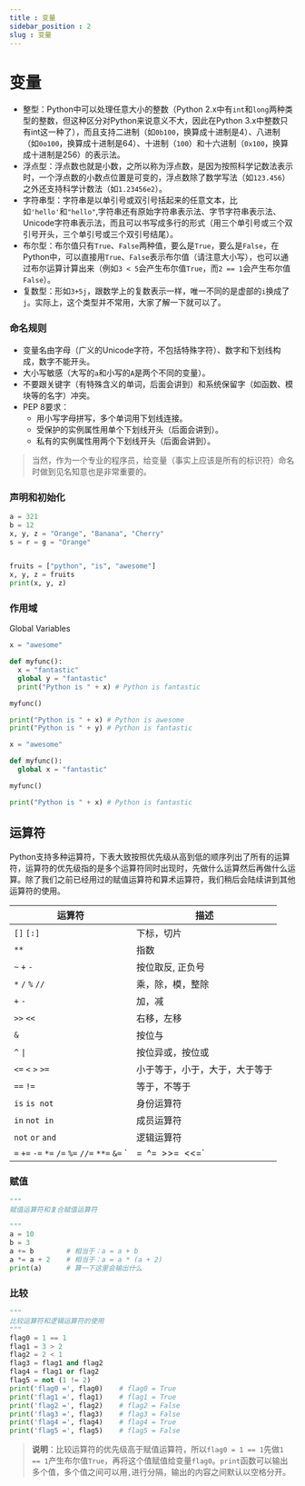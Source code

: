 ```yaml
---
title : 变量
sidebar_position : 2
slug : 变量
---
```

# 变量

- 整型：Python中可以处理任意大小的整数（Python 2.x中有`int`和`long`两种类型的整数，但这种区分对Python来说意义不大，因此在Python 3.x中整数只有int这一种了），而且支持二进制（如`0b100`，换算成十进制是4）、八进制（如`0o100`，换算成十进制是64）、十进制（`100`）和十六进制（`0x100`，换算成十进制是256）的表示法。
- 浮点型：浮点数也就是小数，之所以称为浮点数，是因为按照科学记数法表示时，一个浮点数的小数点位置是可变的，浮点数除了数学写法（如`123.456`）之外还支持科学计数法（如`1.23456e2`）。
- 字符串型：字符串是以单引号或双引号括起来的任意文本，比如`'hello'`和`"hello"`,字符串还有原始字符串表示法、字节字符串表示法、Unicode字符串表示法，而且可以书写成多行的形式（用三个单引号或三个双引号开头，三个单引号或三个双引号结尾）。
- 布尔型：布尔值只有`True`、`False`两种值，要么是`True`，要么是`False`，在Python中，可以直接用`True`、`False`表示布尔值（请注意大小写），也可以通过布尔运算计算出来（例如`3 < 5`会产生布尔值`True`，而`2 == 1`会产生布尔值`False`）。
- 复数型：形如`3+5j`，跟数学上的复数表示一样，唯一不同的是虚部的`i`换成了`j`。实际上，这个类型并不常用，大家了解一下就可以了。

### 命名规则

- 变量名由字母（广义的Unicode字符，不包括特殊字符）、数字和下划线构成，数字不能开头。
- 大小写敏感（大写的`a`和小写的`A`是两个不同的变量）。
- 不要跟关键字（有特殊含义的单词，后面会讲到）和系统保留字（如函数、模块等的名字）冲突。
- PEP 8要求：
  - 用小写字母拼写，多个单词用下划线连接。
  - 受保护的实例属性用单个下划线开头（后面会讲到）。
  - 私有的实例属性用两个下划线开头（后面会讲到）。

> 当然，作为一个专业的程序员，给变量（事实上应该是所有的标识符）命名时做到见名知意也是非常重要的。

### 声明和初始化

```python
a = 321
b = 12
x, y, z = "Orange", "Banana", "Cherry"
s = r = g = "Orange"


fruits = ["python", "is", "awesome"]
x, y, z = fruits
print(x, y, z)
```

### 作用域

Global Variables

```python
x = "awesome"

def myfunc():
  x = "fantastic"
  global y = "fantastic"
  print("Python is " + x) # Python is fantastic

myfunc()

print("Python is " + x) # Python is awesome
print("Python is " + y) # Python is fantastic
```

```python
x = "awesome"

def myfunc():
  global x = "fantastic"

myfunc()

print("Python is " + x) # Python is fantastic
```


## 运算符

Python支持多种运算符，下表大致按照优先级从高到低的顺序列出了所有的运算符，运算符的优先级指的是多个运算符同时出现时，先做什么运算然后再做什么运算。除了我们之前已经用过的赋值运算符和算术运算符，我们稍后会陆续讲到其他运算符的使用。

| 运算符                                                       | 描述                           |
| ------------------------------------------------------------ | ------------------------------ |
| `[]` `[:]`                                                   | 下标，切片                     |
| `**`                                                         | 指数                           |
| `~` `+` `-`                                                  | 按位取反, 正负号               |
| `*` `/` `%` `//`                                             | 乘，除，模，整除               |
| `+` `-`                                                      | 加，减                         |
| `>>` `<<`                                                    | 右移，左移                     |
| `&`                                                          | 按位与                         |
| `^` `\|`                                                      | 按位异或，按位或               |
| `<=` `<` `>` `>=`                                            | 小于等于，小于，大于，大于等于 |
| `==` `!=`                                                    | 等于，不等于                   |
| `is`  `is not`                                               | 身份运算符                     |
| `in` `not in`                                                | 成员运算符                     |
| `not` `or` `and`                                             | 逻辑运算符                     |
| `=` `+=` `-=` `*=` `/=` `%=` `//=` `**=` `&=` `|=` `^=` `>>=` `\<\<=` | （复合）赋值运算符             |

### 赋值

```Python
"""
赋值运算符和复合赋值运算符

"""
a = 10
b = 3
a += b        # 相当于：a = a + b
a *= a + 2    # 相当于：a = a * (a + 2)
print(a)      # 算一下这里会输出什么
```

### 比较

```Python
"""
比较运算符和逻辑运算符的使用
"""
flag0 = 1 == 1
flag1 = 3 > 2
flag2 = 2 < 1
flag3 = flag1 and flag2
flag4 = flag1 or flag2
flag5 = not (1 != 2)
print('flag0 =', flag0)    # flag0 = True
print('flag1 =', flag1)    # flag1 = True
print('flag2 =', flag2)    # flag2 = False
print('flag3 =', flag3)    # flag3 = False
print('flag4 =', flag4)    # flag4 = True
print('flag5 =', flag5)    # flag5 = False
```

> **说明**：比较运算符的优先级高于赋值运算符，所以`flag0 = 1 == 1`先做`1 == 1`产生布尔值`True`，再将这个值赋值给变量`flag0`。`print`函数可以输出多个值，多个值之间可以用`,`进行分隔，输出的内容之间默认以空格分开。

